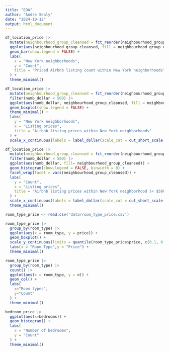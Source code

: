 ```yaml
---
title: "EDA"
author: "Andre Sealy"
date: "2024-10-12"
output: html_document
---
```


```r
df_location_price |>
  mutate(neighbourhood_group_cleansed = fct_reorder(neighbourhood_group_cleansed, numb_dollar, .desc = TRUE)) |>
  ggplot(aes(neighbourhood_group_cleansed, fill = neighbourhood_group_cleansed)) +
  geom_bar(show.legend = FALSE) +
  labs(
    x = "New York neighborhoods",
    y = "Count",
    title = "Priced Airbnb listing count within New York neighborhoods"
  ) +
  theme_minimal()
```

```r
df_location_price |>
  mutate(neighbourhood_group_cleansed = fct_reorder(neighbourhood_group_cleansed, numb_dollar, .desc=TRUE)) |>
  filter(numb_dollar < 500) |>
  ggplot(aes(numb_dollar, neighbourhood_group_cleansed, fill = neighbourhood_group_cleansed)) + 
  geom_boxplot(show.legend = FALSE) +
  theme_minimal() + 
  labs(
    y = "New York neighborhoods",
    x = "Listing prices",
    title = "Airbnb listing prices within New York neighborhoods"
  ) +
  scale_x_continuous(labels = label_dollar(scale_cut = cut_short_scale()))
```

```r
df_location_price |>
  mutate(neighbourhood_group_cleansed = fct_reorder(neighbourhood_group_cleansed, numb_dollar, .desc=TRUE)) |>
  filter(numb_dollar < 500) |>
  ggplot(aes(numb_dollar, fill= neighbourhood_group_cleansed)) +
  geom_histogram(show.legend = FALSE, binwidth = 8) +
  facet_wrap(facet = vars(neighbourhood_group_cleansed)) +
  labs(
    y = "Count",
    x = "Listing prices",
    title = "Airbnb listing prices within New York neighborhood (< $500/night)"
  ) +
  scale_x_continuous(labels = label_dollar(scale_cut = cut_short_scale())) +
  theme_minimal()
```

```r
room_type_price <- read.csv('data/room_type_price.csv')

room_type_price |>
  group_by(room_type) |>
  ggplot(aes(x = room_type, y = price)) +
  geom_boxplot() +
  scale_y_continuous(limits = quantile(room_type_price$price, c(0.1, 0.9),  na.rm=TRUE)) +
  labs(x = "Room Type",y = "Price") +
  theme_minimal()
```
```r
room_type_price |>
  group_by(room_type) |>
  count() |>
  ggplot(aes(x = room_type, y = n)) +
  geom_col() +
  labs(
    x="Room types",
    y="Count"
  ) +
  theme_minimal()
```

```r
bedroom_price |>
  ggplot(aes(x=bedrooms)) +
  geom_histogram() +
  labs(
    x = "Number of bedrooms",
    y = "Count"
  ) +
  theme_minimal()
```

